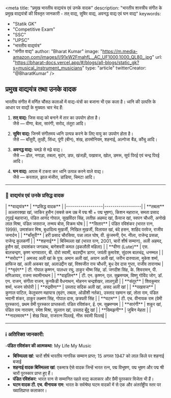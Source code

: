 <meta
title: "प्रमुख भारतीय वाद्ययंत्र एवं उनके वादक"
description: "भारतीय शास्त्रीय संगीत के प्रमुख वाद्ययंत्रों की विस्तृत जानकारी - तत् वाद्य, सुषिर वाद्य, अवनद्ध वाद्य एवं घन वाद्य"
keywords:
  - "Statik GK"
  - "Competitive Exam"
  - "SSC"
  - "UPSC"
  - "भारतीय वाद्ययंत्र"
  - "संगीत वाद्य"
author: "Bharat Kumar"
image: "https://m.media-amazon.com/images/I/91xW2FmahfL._AC_UF1000,1000_QL80_.jpg"
url: "https://bharat-docs.vercel.app/#/blogs/all-blogs/static_gk?s=musical_instrument_musicians"
type: "article"
twitterCreator: "@BharatKumar"
/>



## प्रमुख वाद्ययंत्र तथा उनके वादक

भारतीय संगीत में वर्णित चौंसठ कलाओं में वाद्य-यंत्रों का बजाना भी एक कला है। ध्वनि की उत्पत्ति के आधार पर वाद्यों के मुख्यतः चार भेद हैं:

1. **तत् वाद्य:** जिस वाद्य को बनाने में तार का उपयोग होता है।  
   जैसे — वीणा, बेला, सारंगी, सरोद, तंतूरा आदि।

2. **सुषिर वाद्य:** जिनमें संगीतमय ध्वनि उत्पन्न करने के लिए वायु का उपयोग होता है।  
   जैसे — बाँसुरी, तुरही, सिंधा, पूंगी (बीन), शंख, हारमोनियम, शहनाई, अल्गोजा बैंड, कौंचु आदि।

3. **अवनद्ध वाद्य:** चमड़े से मढ़े वाद्य।  
   जैसे — ढोल, नगाड़ा, तबला, मृदंग, डफ, खंजड़ी, पखावज, खोल, डमरू, सूर्य पिरई एवं चन्द्र पिरई आदि।

4. **घन वाद्य:** आपस में टकरा कर ध्वनि उत्पन्न करने वाले वाद्य।  
   जैसे — करताल, झाल मंजीरा, डांडिया, चिमटा आदि।

---

### 🎵 वाद्ययंत्र एवं उनके प्रसिद्ध वादक

<TBComponent>
| **वाद्ययंत्र**     | **प्रसिद्ध वादक** |
|------------------|------------------|
| **तबला** | अल्लारक्खा खां, जाकिर हुसैन (सबसे कम उम्र में पद्म श्री + पद्म भूषण), किशन महाराज, समता प्रसाद (गुदई महाराज), पंडित आनंद गोपाल, सुखविंदर सिंह, लतीफ़ अहमद खां, फ़ैयाज खां, स्वपन चौधरी, अनोखे लाल मिश्रा, पंडित जसराज, तन्मय बोस, विक्रम घोष |
| **सितार** | पंडित रविशंकर (भारत रत्न, 1999), उमाशंकर मिश्र, बुधादित्य मुखर्जी, निखिल मुखर्जी, विलायत खां, बंदे हसन, शाहिद परवेज, राजीव जनार्दन |
| **बाँसुरी** | हरी प्रसाद चौरसिया, पन्ना लाल घोष, वी. कुंजमनी, ऐन. नीला, राजेन्द्र प्रसन्ना, राजेन्द्र कुलकर्णी |
| **शहनाई** | बिस्मिल्ला खां (भारत रत्न, 2001, चारों शीर्ष सम्मान), अली अहमद, हुसैन खां, दयाशंकर जगन्नाथ, बागेशवरी कमल (इकलौती महिला) |
| **वीणा (Lute)** | एस. बालचन्द्रण, कृष्ण भागवातार, बी. दोरो स्वामी, बदरुद्दीन डागर, जयंती कुमारेश, सुंदरम बालचंद्र, धनम्मल |
| **सरोद** | अमजद अली खां के पुत्र: अमान अली खां, अयान अली खां, जरीन दारुवाला, मुकेश शर्मा, हाफिज खां, अली अकबर खां, अलाउद्दीन खां, विश्वजीत राय चौधरी, बुध देव दास गुप्ता, राजीव तारानाथ |
| **मृदंग** | टी. गोपाल कृष्णन, पालधर रघु, ठाकुर भीष्म सिंह, डॉ. जगदीश सिंह, के. शिवरामन, पी. मणिअय्यर, रजना स्वामीनाथन |
| **वाइलिन** | टी. एन. कृष्णन, एल. सुब्रमण्यम, विष्णु गोविंद जोग, डॉ. एन. राजन, संगीता राजन, कुनकैडी वैधनाथन, मोहनन चन्द्रशेखर, लालगुडी |
| **संतूर** | शिवकुमार शर्मा, भजन सोपोरी |
| **रुद्रवीणा** | उस्ताद सदिक अली खां, असद अली खां |
| **पखावज** | कुणाल पाटिल, केलुचरण महापात्र (मृदंग, तबला, ओडीशी नर्तक), उस्ताद रहमान खां, तोता राम, पंडित भवानी शंकर, ठाकुर लक्ष्मण सिंह, गोपाल दास, छत्रपती सिंह |
| **घटम** | टी. एच. वीनायक राम (ग्रेमी पुरस्कार), प्रथम ग्रेमी पुरस्कार प्राप्तकर्ता: पंडित रविशंकर, ई. एम. सुब्रमण्यम |
| **सारंगी** | शकूर खां, पंडित राम नारायण, रमेश मिश्रा, सुल्तान खां, उस्ताद बूँदु खां |
| **सिमझनी** | जुबिन मेहता |
| **नादस्वरम** | शेख चिन्ना, राजरत्न पिल्लई, नीरू स्वामी पिल्लई |
</TBComponent>

---

### ℹ️ अतिरिक्त जानकारी:
 -**पंडित रविशंकर की आत्मकथा**: My Life My Music

- **बिस्मिल्ला खां**: चारों शीर्ष भारतीय नागरिक सम्मान प्राप्त; 15 अगस्त 1947 को लाल किले पर शहनाई बजाई
- **शहनाई वादक बिस्मिल्ला खां**: एकमात्र ऐसे वादक जिन्हें भारत रत्न, पद्म विभूषण, पद्म भूषण और पद्म श्री चारों पुरस्कार प्राप्त हुए हैं।
- **पंडित रविशंकर**: भारत रत्न से सम्मानित पहले वाद्य कलाकार और ग्रैमी पुरस्कार विजेता भी हैं।
- **घटम वादक टी. एच. वीनायक राम**: भारत के सर्वश्रेष्ठ घटम वादकों में से एक और अंतर्राष्ट्रीय स्तर पर ख्यातिप्राप्त कलाकार।

